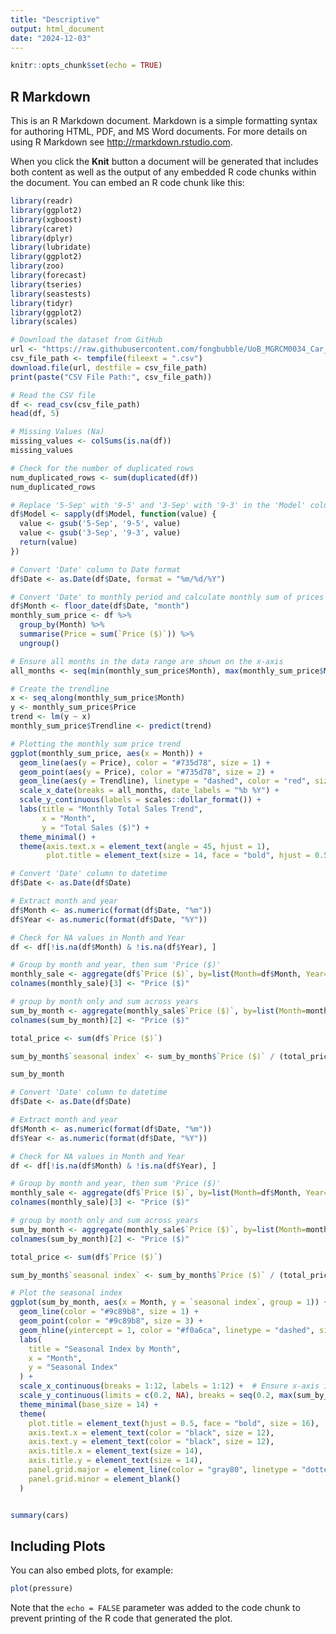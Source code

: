 ---
title: "Descriptive"
output: html_document
date: "2024-12-03"
---

```{r setup, include=FALSE}
knitr::opts_chunk$set(echo = TRUE)
```

## R Markdown

This is an R Markdown document. Markdown is a simple formatting syntax for authoring HTML, PDF, and MS Word documents. For more details on using R Markdown see <http://rmarkdown.rstudio.com>.

When you click the **Knit** button a document will be generated that includes both content as well as the output of any embedded R code chunks within the document. You can embed an R code chunk like this:

```{r}
library(readr)
library(ggplot2)
library(xgboost)
library(caret)
library(dplyr)
library(lubridate)
library(ggplot2)
library(zoo)
library(forecast)
library(tseries)
library(seastests)
library(tidyr)
library(ggplot2)
library(scales)
```

```{r cars}
# Download the dataset from GitHub
url <- "https://raw.githubusercontent.com/fongbubble/UoB_MGRCM0034_Car_Sales/main/car_sales.csv"
csv_file_path <- tempfile(fileext = ".csv")
download.file(url, destfile = csv_file_path)
print(paste("CSV File Path:", csv_file_path))

# Read the CSV file
df <- read_csv(csv_file_path)
head(df, 5)
```

```{r}
# Missing Values (Na) 
missing_values <- colSums(is.na(df))
missing_values
```

```{r}
# Check for the number of duplicated rows
num_duplicated_rows <- sum(duplicated(df))
num_duplicated_rows
```

```{r}
# Replace '5-Sep' with '9-5' and '3-Sep' with '9-3' in the 'Model' column
df$Model <- sapply(df$Model, function(value) {
  value <- gsub('5-Sep', '9-5', value)
  value <- gsub('3-Sep', '9-3', value)
  return(value)
})
```

```{r}
# Convert 'Date' column to Date format
df$Date <- as.Date(df$Date, format = "%m/%d/%Y")

# Convert 'Date' to monthly period and calculate monthly sum of prices
df$Month <- floor_date(df$Date, "month")  
monthly_sum_price <- df %>%
  group_by(Month) %>%
  summarise(Price = sum(`Price ($)`)) %>%
  ungroup()

# Ensure all months in the data range are shown on the x-axis
all_months <- seq(min(monthly_sum_price$Month), max(monthly_sum_price$Month), by = "month")

# Create the trendline 
x <- seq_along(monthly_sum_price$Month)  
y <- monthly_sum_price$Price  
trend <- lm(y ~ x)  
monthly_sum_price$Trendline <- predict(trend)

# Plotting the monthly sum price trend
ggplot(monthly_sum_price, aes(x = Month)) +
  geom_line(aes(y = Price), color = "#735d78", size = 1) +
  geom_point(aes(y = Price), color = "#735d78", size = 2) +
  geom_line(aes(y = Trendline), linetype = "dashed", color = "red", size = 1) +
  scale_x_date(breaks = all_months, date_labels = "%b %Y") +
  scale_y_continuous(labels = scales::dollar_format()) +
  labs(title = "Monthly Total Sales Trend",
       x = "Month",
       y = "Total Sales ($)") +
  theme_minimal() +
  theme(axis.text.x = element_text(angle = 45, hjust = 1),
        plot.title = element_text(size = 14, face = "bold", hjust = 0.5))
```

```{r}
# Convert 'Date' column to datetime 
df$Date <- as.Date(df$Date)

# Extract month and year
df$Month <- as.numeric(format(df$Date, "%m"))  
df$Year <- as.numeric(format(df$Date, "%Y"))   

# Check for NA values in Month and Year
df <- df[!is.na(df$Month) & !is.na(df$Year), ]

# Group by month and year, then sum 'Price ($)'
monthly_sale <- aggregate(df$`Price ($)`, by=list(Month=df$Month, Year=df$Year), FUN=sum)
colnames(monthly_sale)[3] <- "Price ($)"

# group by month only and sum across years
sum_by_month <- aggregate(monthly_sale$`Price ($)`, by=list(Month=monthly_sale$Month), FUN=sum)
colnames(sum_by_month)[2] <- "Price ($)"

total_price <- sum(df$`Price ($)`)

sum_by_month$`seasonal index` <- sum_by_month$`Price ($)` / (total_price / 12)

sum_by_month
```

```{r}
# Convert 'Date' column to datetime 
df$Date <- as.Date(df$Date)

# Extract month and year
df$Month <- as.numeric(format(df$Date, "%m"))  
df$Year <- as.numeric(format(df$Date, "%Y"))   

# Check for NA values in Month and Year
df <- df[!is.na(df$Month) & !is.na(df$Year), ]

# Group by month and year, then sum 'Price ($)'
monthly_sale <- aggregate(df$`Price ($)`, by=list(Month=df$Month, Year=df$Year), FUN=sum)
colnames(monthly_sale)[3] <- "Price ($)"

# group by month only and sum across years
sum_by_month <- aggregate(monthly_sale$`Price ($)`, by=list(Month=monthly_sale$Month), FUN=sum)
colnames(sum_by_month)[2] <- "Price ($)"

total_price <- sum(df$`Price ($)`)

sum_by_month$`seasonal index` <- sum_by_month$`Price ($)` / (total_price / 12)

# Plot the seasonal index
ggplot(sum_by_month, aes(x = Month, y = `seasonal index`, group = 1)) +  
  geom_line(color = "#9c89b8", size = 1) +  
  geom_point(color = "#9c89b8", size = 3) + 
  geom_hline(yintercept = 1, color = "#f0a6ca", linetype = "dashed", size = 1) +  
  labs(
    title = "Seasonal Index by Month",
    x = "Month",
    y = "Seasonal Index"
  ) +
  scale_x_continuous(breaks = 1:12, labels = 1:12) +  # Ensure x-axis is 1-12
  scale_y_continuous(limits = c(0.2, NA), breaks = seq(0.2, max(sum_by_month$`seasonal index`, na.rm = TRUE) + 0.2, by = 0.2)) +
  theme_minimal(base_size = 14) +
  theme(
    plot.title = element_text(hjust = 0.5, face = "bold", size = 16),
    axis.text.x = element_text(color = "black", size = 12),
    axis.text.y = element_text(color = "black", size = 12),
    axis.title.x = element_text(size = 14),
    axis.title.y = element_text(size = 14),
    panel.grid.major = element_line(color = "gray80", linetype = "dotted"),
    panel.grid.minor = element_blank()
  )
```

```{r}

```





















```{r cars}
summary(cars)
```

## Including Plots

You can also embed plots, for example:

```{r pressure, echo=FALSE}
plot(pressure)
```

Note that the `echo = FALSE` parameter was added to the code chunk to prevent printing of the R code that generated the plot.
